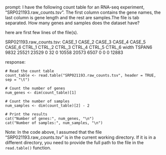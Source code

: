 prompt:
I have the following count table for an RNA-seq experiment, "SRP021193.raw_counts.tsv". The first column contains the gene names, the last column is gene length and the rest are samples.The file is tab separated. How many genes and samples does the dataset have?

here are first few lines of the file(s).

SRP021193.raw_counts.tsv:
CASE_1	CASE_2	CASE_3	CASE_4	CASE_5	CASE_6	CTRL_1	CTRL_2	CTRL_3	CTRL_4	CTRL_5	CTRL_6	width
TSPAN6	9832	25521	23529	0	32	0	10558	20573	6507	0	0	0	12883


response:
```
# Read the count table
count_table <- read.table("SRP021193.raw_counts.tsv", header = TRUE, sep = "\t")

# Count the number of genes
num_genes <- dim(count_table)[1]

# Count the number of samples
num_samples <- dim(count_table)[2] - 2

# Print the results
cat("Number of genes:", num_genes, "\n")
cat("Number of samples:", num_samples, "\n")
```
Note: In the code above, I assumed that the file "SRP021193.raw_counts.tsv" is in the current working directory. If it is in a different directory, you need to provide the full path to the file in the `read.table()` function.

